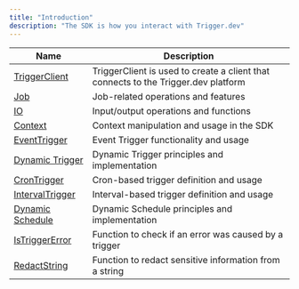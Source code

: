 ```yaml
---
title: "Introduction"
description: "The SDK is how you interact with Trigger.dev"
---
```


| Name                                      | Description                                                                        |
| ----------------------------------------- | ---------------------------------------------------------------------------------- |
| [TriggerClient](//sdk/triggerclient)      | TriggerClient is used to create a client that connects to the Trigger.dev platform |
| [Job](/sdk/job)                           | Job-related operations and features                                                |
| [IO](/sdk/io)                             | Input/output operations and functions                                              |
| [Context](/sdk/context)                   | Context manipulation and usage in the SDK                                          |
| [EventTrigger](/sdk/eventtrigger)         | Event Trigger functionality and usage                                              |
| [Dynamic Trigger](/sdk/dynamic-trigger)   | Dynamic Trigger principles and implementation                                      |
| [CronTrigger](/sdk/crontrigger)           | Cron-based trigger definition and usage                                            |
| [IntervalTrigger](/sdk/intervaltrigger)   | Interval-based trigger definition and usage                                        |
| [Dynamic Schedule](/sdk/dynamic-schedule) | Dynamic Schedule principles and implementation                                     |
| [IsTriggerError](/sdk/istriggererror)     | Function to check if an error was caused by a trigger                              |
| [RedactString](/sdk/redactstring)         | Function to redact sensitive information from a string                             |
